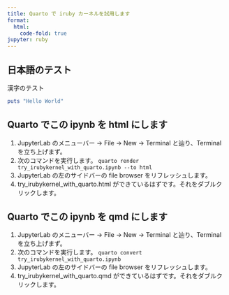 ```yaml
---
title: Quarto で iruby カーネルを試用します
format:
  html:
    code-fold: true
jupyter: ruby
---
```


## 日本語のテスト

漢字のテスト

```ruby
puts "Hello World"
```

## Quarto でこの ipynb を html にします
1. JupyterLab のメニューバー -> File -> New -> Terminal と辿り、Terminal を立ち上げまず。
2. 次のコマンドを実行します。 `quarto render try_irubykernel_with_quarto.ipynb --to html`
3. JupyterLab の左のサイドバーの file browser をリフレッシュします。
4. try_irubykernel_with_quarto.html ができているはずです。それをダブルクリックします。

## Quarto でこの ipynb を qmd にします
1. JupyterLab のメニューバー -> File -> New -> Terminal と辿り、Terminal を立ち上げまず。
2. 次のコマンドを実行します。 `quarto convert try_irubykernel_with_quarto.ipynb`
3. JupyterLab の左のサイドバーの file browser をリフレッシュします。
4. try_irubykernel_with_quarto.qmd ができているはずです。それをダブルクリックします。


